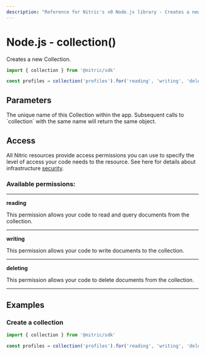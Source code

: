 ```yaml
---
description: "Reference for Nitric's v0 Node.js library - Creates a new Collection."
---
```


# Node.js - collection()

Creates a new Collection.

```javascript
import { collection } from '@nitric/sdk'

const profiles = collection('profiles').for('reading', 'writing', 'deleting')
```

## Parameters

<Properties>
  <Property name="name" required type="string">
    The unique name of this Collection within the app. Subsequent calls to
    `collection` with the same name will return the same object.
  </Property>
</Properties>

## Access

All Nitric resources provide access permissions you can use to specify the level of access your code needs to the resource. See here for details about infrastructure [security](/get-started/foundations/infrastructure/security).

### Available permissions:

---

**reading**

This permission allows your code to read and query documents from the collection.

---

**writing**

This permission allows your code to write documents to the collection.

---

**deleting**

This permission allows your code to delete documents from the collection.

---

## Examples

### Create a collection

```javascript
import { collection } from '@nitric/sdk'

const profiles = collection('profiles').for('reading', 'writing', 'deleting')
```
